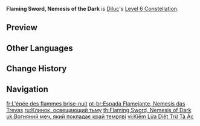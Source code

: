 {{Constellation Infobox
|image       = Constellation Flaming Sword, Nemesis of the Dark.png
|description = After casting [[Searing Onslaught]], the next 2 [[Tempered Sword|Normal Attacks]] within the next 6s will have their DMG and ATK SPD increased by 30%.<br />Additionally, Searing Onslaught will not interrupt the Normal Attack combo.
|level       = 6
|character   = Diluc
|utility1    = ATK SPD
|utility2    = DMG Bonus
|utility3    = Normal Attack DMG Increase
}}
'''Flaming Sword, Nemesis of the Dark''' is [[Diluc]]'s [[Level 6 Constellation]].

==Preview==
{{Preview
|file=Flaming Sword, Nemesis of the Dark Preview
|caption=Using Elemental Skill without interrupting Normal Attack combo
}}

==Other Languages==
{{Other Languages
|en      = Flaming Sword, Nemesis of the Dark
|zhs     = 清算黑暗的炎之剑
|zhs_rm  = Qīngsuàn Hēi'àn de Yán zhī Jiàn
|zht     = 清算黑暗的炎之劍
|zht_rm  = Qīngsuàn Hēi'àn de Yán zhī Jiàn
|zh_tl   = Flaming Sword That Clears Darkness
|ja      = 闇を清算する炎の剣
|ja_rm   = Yami wo Seisan Suru Honoo no Ken
|ja_tl   = Sword of Fire Which Ends the Darkness
|ko      = 어둠을 가르는 화염의 검
|ko_rm   = Eodum-eul Gareuneun Hwayeom-ui Geom
|ko_tl   = Sword of Flame which cut Darkness
|es      = Espada llameante, némesis de la oscuridad
|es_tl   = Flaming Sword, Nemesis of Darkness
|fr      = L'épée des flammes brise-nuit
|fr_tl   = The Sword of the Night-Breaking Flames
|ru      = Клинок, освещающий тьму
|ru_tl   = Sword Illuminating the Dark
|th      = Flaming Sword, Nemesis of Dark
|vi      = Kiếm Lửa Diệt Trừ Tà Ác
|vi_tl   = Fire Sword that Destroys Evil
|de      = Flammendes Schwert, Vernichter der Dunkelheit
|de_tl   = Flaming Sword, Destroyer of the Darkness
|id      = Flaming Sword, Nemesis of the Dark
|pt      = Espada Flamejante, Nemesis das Trevas
|pt_tl   = Flaming Sword, Nemesis of the Darkness
|tr      = Alevin Kılıcı, Karanlığın Düşmanı
|tr_tl   = 
|it      = Spada fiammeggiante, Nemesi dell'oscurità
|it_tl   = Flaming Sword, Nemesis of the Darkness
}}

==Change History==
{{Change History|1.0}}

==Navigation==
{{Talent Navbox|Diluc}}

[[fr:L'épée des flammes brise-nuit]]
[[pt-br:Espada Flamejante, Nemesis das Trevas]]
[[ru:Клинок, освещающий тьму]]
[[th:Flaming Sword, Nemesis of Dark]]
[[uk:Вогняний меч, який покладає край темряві]]
[[vi:Kiếm Lửa Diệt Trừ Tà Ác]]